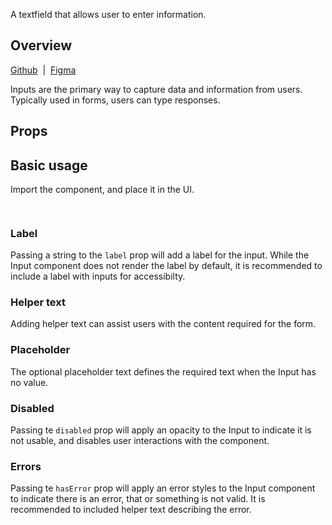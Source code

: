 
<Meta of={InputStories} />

<Title>Input</Title>

<Subtitle>A textfield that allows user to enter information.</Subtitle>

<Canvas of={InputStories.Default} sourceState="shown" />

## Overview

[Github](https://github.com/recondesigns/be-ubiquitous/tree/main/src/components/Input)
&nbsp;|&nbsp;
[Figma](https://www.figma.com/design/oEgm5fOGH5sZg86NnViCvo/Components?node-id=67-115&t=biW5RVaCBvNirs7P-1)

Inputs are the primary way to capture data and information from users. Typically used in forms, users can
type responses.

## Props

<ArgTypes />

## Basic usage

Import the component, and place it in the UI.

```js
import { Input } from "ubiq-ui"
```

### Label

Passing a string to the `label` prop will add a label for the input.
While the Input component does not render the label by default, it is
recommended to include a label with inputs for accessibilty.

<Canvas of={InputStories.Label} />

### Helper text

Adding helper text can assist users with the content required for the form.

<Canvas of={InputStories.HelpText} />

### Placeholder

The optional placeholder text defines the required text when the Input has no value.

<Canvas of={InputStories.Placeholder} />

### Disabled

Passing te `disabled` prop will apply an opacity to the Input to indicate it is not usable, and disables user interactions with the component.

<Canvas of={InputStories.Disabled} />

### Errors

Passing te `hasError` prop will apply an error styles to the Input component to indicate there is an error, that or something is not valid.
It is recommended to included helper text describing the error.

<Canvas of={InputStories.Errors} />
